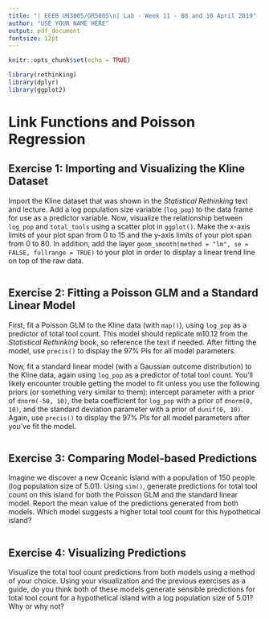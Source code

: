 ```yaml
---
title: "| EEEB UN3005/GR5005\n| Lab - Week 11 - 08 and 10 April 2019"
author: "USE YOUR NAME HERE"
output: pdf_document
fontsize: 12pt
---
```


```r

knitr::opts_chunk$set(echo = TRUE)

library(rethinking)
library(dplyr)
library(ggplot2)
```


# Link Functions and Poisson Regression


## Exercise 1: Importing and Visualizing the Kline Dataset

Import the Kline dataset that was shown in the *Statistical Rethinking* text and lecture. Add a log population size variable (`log_pop`) to the data frame for use as a predictor variable. Now, visualize the relationship between `log_pop` and `total_tools` using a scatter plot in `ggplot()`. Make the x-axis limits of your plot span from 0 to 15 and the y-axis limits of your plot span from 0 to 80. In addition, add the layer `geom_smooth(method = "lm", se = FALSE, fullrange = TRUE)` to your plot in order to display a linear trend line on top of the raw data.

```r

```


## Exercise 2: Fitting a Poisson GLM and a Standard Linear Model

First, fit a Poisson GLM to the Kline data (with `map()`), using `log_pop` as a predictor of total tool count. This model should replicate m10.12 from the *Statistical Rethinking* book, so reference the text if needed. After fitting the model, use `precis()` to display the 97% PIs for all model parameters.

Now, fit a standard linear model (with a Gaussian outcome distribution) to the Kline data, again using `log_pop` as a predictor of total tool count. You'll likely encounter trouble getting the model to fit unless you use the following priors (or something very similar to them): intercept parameter with a prior of `dnorm(-50, 10)`, the beta coefficient for `log_pop` with a prior of   `dnorm(0, 10)`, and the standard deviation parameter with a prior of `dunif(0, 10)`. Again, use `precis()` to display the 97% PIs for all model parameters after you've fit the model.

```r

```
 
 
## Exercise 3: Comparing Model-based Predictions

Imagine we discover a new Oceanic island with a population of 150 people (log population size of 5.01). Using `sim()`, generate predictions for total tool count on this island for both the Poisson GLM and the standard linear model. Report the mean value of the predictions generated from both models. Which model suggests a higher total tool count for this hypothetical island?

```r

```


## Exercise 4: Visualizing Predictions

Visualize the total tool count predictions from both models using a method of your choice. Using your visualization and the previous exercises as a guide, do you think both of these models generate sensible predictions for total tool count for a hypothetical island with a log population size of 5.01? Why or why not? 

```r

```

